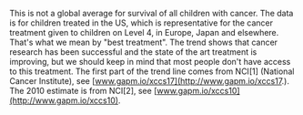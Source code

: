 This is not a global average for survival of all children with cancer. The data is for children treated in the US, which is representative for the cancer treatment given to children on Level 4, in Europe, Japan and elsewhere. That's what we mean by "best treatment". The trend shows that cancer research has been successful and the state of the art treatment is improving, but we should keep in mind that most people don't have access to this treatment. The first part of the trend line comes from NCI[1] (National Cancer Institute), see [www.gapm.io/xccs17](http://www.gapm.io/xccs17.). The 2010 estimate is from NCI[2], see [www.gapm.io/xccs10](http://www.gapm.io/xccs10).